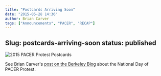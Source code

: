 ```yaml
---
title: "Postcards Arriving Soon"
date: "2015-05-28 14:36"
author: Brian Carver
tags: ["Announcements", "PACER", "RECAP"]
---
```

Slug: postcards-arriving-soon
status: published
---

![2015 PACER Protest
Postcards](/images/pacer_postcards.jpg)

See Brian Carver's [post on the Berkeley Blog](http://blogs.berkeley.edu/2015/05/28/citizens-appeal-to-the-courts-free-your-documents/)
about the National Day of PACER Protest.

